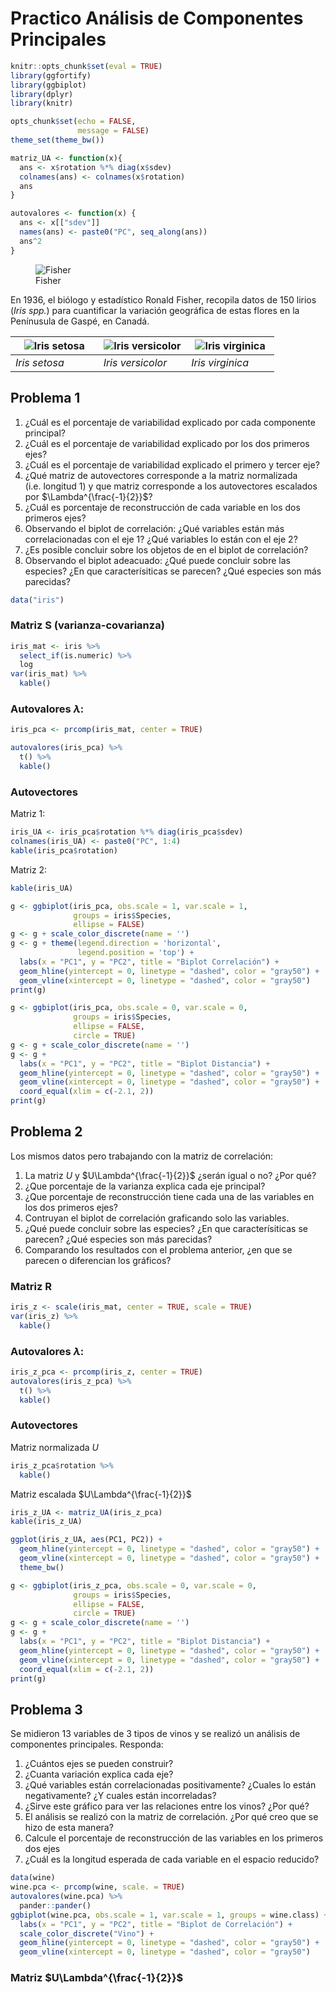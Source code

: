 # Practico Análisis de Componentes Principales

```r
knitr::opts_chunk$set(eval = TRUE)
library(ggfortify)
library(ggbiplot)
library(dplyr)
library(knitr)

opts_chunk$set(echo = FALSE, 
               message = FALSE)
theme_set(theme_bw())

matriz_UA <- function(x){
  ans <- x$rotation %*% diag(x$sdev)
  colnames(ans) <- colnames(x$rotation)
  ans
}

autovalores <- function(x) {
  ans <- x[["sdev"]]
  names(ans) <- paste0("PC", seq_along(ans))
  ans^2
}
```

![Fisher](https://upload.wikimedia.org/wikipedia/commons/thumb/4/46/R._A._Fischer.jpg/200px-R._A._Fischer.jpg)

En 1936, el biólogo y estadístico Ronald Fisher, recopila datos de 150 lirios (*Iris spp.*) para cuantificar la variación geográfica de estas flores en la Penínusula de Gaspé, en Canadá. 

|  ![Iris setosa](https://upload.wikimedia.org/wikipedia/commons/thumb/5/56/Kosaciec_szczecinkowaty_Iris_setosa.jpg/180px-Kosaciec_szczecinkowaty_Iris_setosa.jpg) |  ![Iris versicolor](https://upload.wikimedia.org/wikipedia/commons/thumb/4/41/Iris_versicolor_3.jpg/220px-Iris_versicolor_3.jpg) |  ![Iris virginica](https://upload.wikimedia.org/wikipedia/commons/thumb/9/9f/Iris_virginica.jpg/220px-Iris_virginica.jpg) |
|---|---|---|
|  *Iris setosa* | *Iris versicolor*  | *Iris virginica*  |

## Problema 1


1. ¿Cuál es el porcentaje de variabilidad explicado por cada componente principal?
2. ¿Cuál es el porcentaje de variabilidad explicado por los dos primeros ejes?
3. ¿Cuál es el porcentaje de variabilidad explicado el primero y tercer eje?
4. ¿Qué matriz de autovectores corresponde a la matriz normalizada (i.e. longitud 1) 
   y que matriz corresponde a los autovectores escalados por $\Lambda^{\frac{-1}{2}}$?
5. ¿Cuál es porcentaje de reconstrucción de cada variable en los dos primeros 
    ejes?
6. Observando el biplot de correlación: ¿Qué variables están más correlacionadas con el eje 1? ¿Qué variables lo están con el eje 2?
7. ¿Es posible concluir sobre los objetos de en el biplot de correlación?
8. Observando el biplot adeacuado: ¿Qué puede concluir sobre las especies? ¿En que caracterísiticas se parecen? ¿Qué especies son más parecidas?


```r
data("iris")
```


### Matriz S (varianza-covarianza)

```r
iris_mat <- iris %>% 
  select_if(is.numeric) %>% 
  log
var(iris_mat) %>% 
  kable()
```

### Autovalores $\lambda$:

```r
iris_pca <- prcomp(iris_mat, center = TRUE) 

autovalores(iris_pca) %>% 
  t() %>%
  kable()
```


### Autovectores

Matriz 1:

```r

iris_UA <- iris_pca$rotation %*% diag(iris_pca$sdev)
colnames(iris_UA) <- paste0("PC", 1:4)
kable(iris_pca$rotation)

```

Matriz 2:

```r
kable(iris_UA)
```

```r
g <- ggbiplot(iris_pca, obs.scale = 1, var.scale = 1,
              groups = iris$Species,
              ellipse = FALSE)
g <- g + scale_color_discrete(name = '')
g <- g + theme(legend.direction = 'horizontal', 
               legend.position = 'top') +
  labs(x = "PC1", y = "PC2", title = "Biplot Correlación") +
  geom_hline(yintercept = 0, linetype = "dashed", color = "gray50") + 
  geom_vline(xintercept = 0, linetype = "dashed", color = "gray50")
print(g)
```

```r
g <- ggbiplot(iris_pca, obs.scale = 0, var.scale = 0,
              groups = iris$Species,
              ellipse = FALSE, 
              circle = TRUE)
g <- g + scale_color_discrete(name = '')
g <- g +
  labs(x = "PC1", y = "PC2", title = "Biplot Distancia") +
  geom_hline(yintercept = 0, linetype = "dashed", color = "gray50") + 
  geom_vline(xintercept = 0, linetype = "dashed", color = "gray50") +
  coord_equal(xlim = c(-2.1, 2))
print(g)
```




## Problema 2


Los mismos datos pero trabajando con la matriz de correlación:

1. La matriz $U$ y $U\Lambda^{\frac{-1}{2}}$ ¿serán igual o no? ¿Por qué?
2. ¿Que porcentaje de la varianza explica cada eje principal?
3. ¿Que porcentaje de reconstrucción tiene cada una de las variables en los
dos primeros ejes?
4. Contruyan el biplot de correlación graficando solo las variables. 
5. ¿Qué puede concluir sobre las especies? ¿En que caracterísiticas se parecen?
¿Qué especies son más parecidas?
6. Comparando los resultados con el problema anterior, ¿en que se parecen
o diferencian los gráficos?


### Matriz R

```r
iris_z <- scale(iris_mat, center = TRUE, scale = TRUE)
var(iris_z) %>% 
  kable()
```

### Autovalores $\lambda$:

```r
iris_z_pca <- prcomp(iris_z, center = TRUE) 
autovalores(iris_z_pca) %>% 
  t() %>% 
  kable()
```

### Autovectores

Matriz normalizada $U$

```r
iris_z_pca$rotation %>% 
  kable()

```

Matriz escalada $U\Lambda^{\frac{-1}{2}}$ 

```r
iris_z_UA <- matriz_UA(iris_z_pca)
kable(iris_z_UA)
```


```r
ggplot(iris_z_UA, aes(PC1, PC2)) +
  geom_hline(yintercept = 0, linetype = "dashed", color = "gray50") + 
  geom_vline(xintercept = 0, linetype = "dashed", color = "gray50") +
  theme_bw()
```


```r
g <- ggbiplot(iris_z_pca, obs.scale = 0, var.scale = 0,
              groups = iris$Species,
              ellipse = FALSE, 
              circle = TRUE)
g <- g + scale_color_discrete(name = '')
g <- g +
  labs(x = "PC1", y = "PC2", title = "Biplot Distancia") +
  geom_hline(yintercept = 0, linetype = "dashed", color = "gray50") + 
  geom_vline(xintercept = 0, linetype = "dashed", color = "gray50") +
  coord_equal(xlim = c(-2.1, 2))
print(g)
```

## Problema 3


Se midieron 13 variables de 3 tipos de vinos y se realizó un análisis de 
componentes principales. Responda:

1. ¿Cuántos ejes se pueden construir?
2. ¿Cuanta variación explica cada eje?
3. ¿Qué variables están correlacionadas positivamente? ¿Cuales lo están
negativamente? ¿Y cuales están incorreladas?
4. ¿Sirve este gráfico para ver las relaciones entre los vinos? ¿Por qué?
5. El análisis se realizó con la matriz de correlación. ¿Por qué creo que se hizo
de esta manera?
6. Calcule el porcentaje de reconstrucción de las variables en los primeros dos
ejes
7. ¿Cuál es la longitud esperada de cada variable en el espacio reducido?

```r
data(wine)
wine.pca <- prcomp(wine, scale. = TRUE)
autovalores(wine.pca) %>% 
  pander::pander()
ggbiplot(wine.pca, obs.scale = 1, var.scale = 1, groups = wine.class) + 
  labs(x = "PC1", y = "PC2", title = "Biplot de Correlación") +
  scale_color_discrete("Vino") +
  geom_hline(yintercept = 0, linetype = "dashed", color = "gray50") + 
  geom_vline(xintercept = 0, linetype = "dashed", color = "gray50") 
```

### Matriz $U\Lambda^{\frac{-1}{2}}$

```r

```

